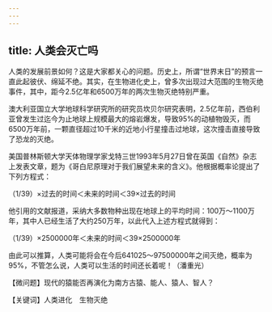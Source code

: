 ```yaml
---
---
---
```

title: 人类会灭亡吗
---




人类的发展前景如何？这是大家都关心的问题。历史上，所谓“世界末日”的预言一直此起彼伏、绵延不绝。其实，在生物进化史上，曾多次出现过大范围的生物灭绝事件，其中，距今2.5亿年和6500万年的两次生物灭绝特别严重。

澳大利亚国立大学地球科学研究所的研究员坎贝尔研究表明，2.5亿年前，西伯利亚曾发生过迄今为止地球上规模最大的熔岩爆发，导致95%的动植物毁灭，而6500万年前，一颗直径超过10千米的近地小行星撞击过地球，这次撞击直接导致了恐龙的灭绝。

美国普林斯顿大学天体物理学家戈特三世1993年5月27日曾在英国《自然》杂志上发表文章，题为《哥白尼原理对于我们展望未来的含义》。他根据概率论提出了下列方程式：

（1/39）×过去的时间＜未来的时间＜39×过去的时间

他引用的文献报道，采纳大多数物种出现在地球上的平均时间：100万～1100万年，其中人已经生活了大约250万年，以此代入上述方程式就得到：

（1/39）×2500000年＜未来的时间＜39×2500000年

由此可以推算，人类可能将会在今后641025～97500000年之间灭绝，概率为95%，不管怎么说，人类可以生活的时间还长着呢！（潘重光）





【微问题】现代的猿能否再演化为南方古猿、能人、猿人、智人？

【关键词】人类进化　生物灭绝
